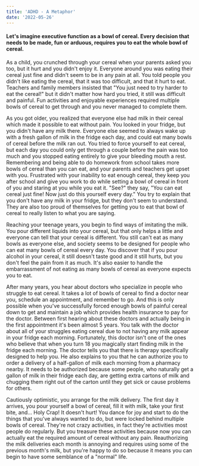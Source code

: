 ```yaml
---
title: 'ADHD - A Metaphor'
date: '2022-05-26'
---
```


#### Let's imagine executive function as a bowl of cereal. Every decision that needs to be made, fun or arduous, requires you to eat the whole bowl of cereal.

As a child, you crunched through your cereal when your parents asked you too, but it hurt and you didn't enjoy it. Everyone around you was eating their cereal just fine and didn't seem to be in any pain at all. You told people you didn't like eating the cereal, that it was too difficult, and that it hurt to eat. Teachers and family members insisted that "You just need to try harder to eat the cereal!" but it didn't matter how hard you tried, it still was difficult and painful. Fun activities and enjoyable experiences required multiple bowls of cereal to get through and you never managed to complete them.

As you got older, you realized that everyone else had milk in their cereal which made it possible to eat without pain. You looked in your fridge, but you didn't have any milk there. Everyone else seemed to always wake up with a fresh gallon of milk in the fridge each day, and could eat many bowls of cereal before the milk ran out. You tried to force yourself to eat cereal, but each day you could only get through a couple before the pain was too much and you stopped eating entirely to give your bleeding mouth a rest. Remembering and being able to do homework from school takes more bowls of cereal than you can eat, and your parents and teachers get upset with you. Frustrated with your inability to eat enough cereal, they keep you after school and give you work to do while setting a bowl of cereal in front of you and staring at you while you eat it. "See?" they say, "You can eat cereal just fine! Now just do this yourself every day." You try to explain that you don't have any milk in your fridge, but they don't seem to understand. They are also too proud of themselves for getting you to eat that bowl of cereal to really listen to what you are saying.

Reaching your teenage years, you begin to find ways of imitating the milk. You pour different liquids into your cereal, but that only helps a little and everyone can tell that your cereal is different. You still can't eat as many bowls as everyone else, and society seems to be designed for people who can eat many bowls of cereal every day. You discover that if you pour alcohol in your cereal, it still doesn't taste good and it still hurts, but you don't feel the pain from it as much. It's also easier to handle the embarrassment of not eating as many bowls of cereal as everyone expects you to eat.

After many years, you hear about doctors who specialize in people who struggle to eat cereal. It takes a lot of bowls of cereal to find a doctor near you, schedule an appointment, and remember to go. And this is only possible when you've successfully forced enough bowls of painful cereal down to get and maintain a job which provides health insurance to pay for the doctor. Between first hearing about these doctors and actually being in the first appointment it's been almost 5 years. You talk with the doctor about all of your struggles eating cereal due to not having any milk appear in your fridge each morning. Fortunately, this doctor isn't one of the ones who believe that when you turn 18 you magically start finding milk in the fridge each morning. The doctor tells you that there is therapy specifically designed to help you. He also explains to you that he can authorize you to order a delivery of a half-gallon of milk each morning from a pharmacy nearby. It needs to be authorized because some people, who naturally get a gallon of milk in their fridge each day, are getting extra cartons of milk and chugging them right out of the carton until they get sick or cause problems for others.

Cautiously optimistic, you arrange for the milk delivery. The first day it arrives, you pour yourself a bowl of cereal, fill it with milk, take your first bite, and... Holy Crap! It doesn't hurt! You dance for joy and start to do the things that you've always wanted to do, but were locked behind multiple bowls of cereal. They're not crazy activities, in fact they're activities most people do regularly. But you treasure these activities because now you can actually eat the required amount of cereal without any pain. Reauthorizing the milk deliveries each month is annoying and requires using some of the previous month's milk, but you're happy to do so because it means you can begin to have some semblance of a "normal" life.
